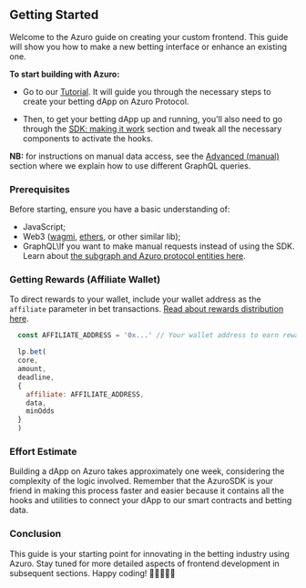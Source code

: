 


<PageHeadline
  title="Developer guides"
  subTitle="Building Your Own Frontend with Azuro"
/>


## Getting Started

Welcome to the Azuro guide on creating your custom frontend. This guide will show you how to make a new betting interface or enhance an existing one. 

**To start building with Azuro:**

- Go to our [Tutorial](/tutorial/index). It will guide you through the necessary steps to create your betting dApp on Azuro Protocol.

- Then, to get your betting dApp up and running, you'll also need to go through the [SDK: making it work](sdk/overview) section and tweak all the necessary components to activate the hooks.

**NB:** for instructions on manual data access, see the [Advanced (manual)](advanced) section where we explain how to use different GraphQL queries.


### Prerequisites

Before starting, ensure you have a basic understanding of:
- JavaScript;
- Web3 ([wagmi](https://wagmi.sh/), [ethers](https://docs.ethers.org/v6/single-page/#getting-started), or other similar lib);
- GraphQL\If you want to make manual requests instead of using the SDK.\
Learn about [the subgraph and Azuro protocol entities here](/subgraph/highlights).


### Getting Rewards (Affiliate Wallet)

To direct rewards to your wallet, include your wallet address as the `affiliate` parameter in bet transactions. [Read about rewards distribution here](/concepts/basic/rewards).

```js {1, 8}
  const AFFILIATE_ADDRESS = '0x...' // Your wallet address to earn rewards

  lp.bet(
  core,
  amount,
  deadline,
  {
    affiliate: AFFILIATE_ADDRESS,
    data,
    minOdds
  }
  )
```


### Effort Estimate

Building a dApp on Azuro takes approximately one week, considering the complexity of the logic involved. 
Remember that the AzuroSDK is your friend in making this process faster and easier because it contains all 
the hooks and utilities to connect your dApp to our smart contracts and betting data.


### Conclusion

This guide is your starting point for innovating in the betting industry using Azuro. 
Stay tuned for more detailed aspects of frontend development in subsequent sections. Happy coding! 🚀👨‍💻👩‍💻

